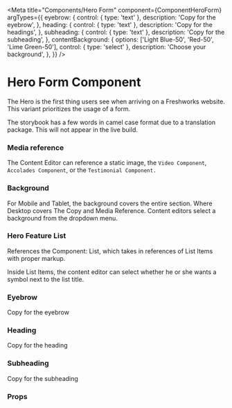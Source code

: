 

<Meta
  title="Components/Hero Form"
  component={ComponentHeroForm}
  argTypes={{
    eyebrow: {
      control: { type: 'text' },
      description: 'Copy for the eyebrow',
    },
    heading: {
      control: { type: 'text' },
      description: 'Copy for the headings',
    },
    subheading: {
      control: { type: 'text' },
      description: 'Copy for the subheading',
    },
    contentBackground: {
      options: ['Light Blue-50', 'Red-50', 'Lime Green-50'],
      control: { type: 'select' },
      description: 'Choose your background',
    },
  }}
/>

# Hero Form Component

The Hero is the first thing users see when arriving on a Freshworks website. This variant prioritizes the usage of a
form.

The storybook has a few words in camel case format due to a translation package. This will not appear in the live build.

### Media reference

The Content Editor can reference a static image, the `Video Component`, `Accolades Component`, or the
`Testimonial Component.`

### Background

For Mobile and Tablet, the background covers the entire section. Where Desktop covers The Copy and Media Reference.
Content editors select a background from the dropdown menu.

### Hero Feature List

References the Component: List, which takes in references of List Items with proper markup.

Inside List Items, the content editor can select whether he or she wants a symbol next to the list title.

### Eyebrow

Copy for the eyebrow

### Heading

Copy for the heading

### Subheading

Copy for the subheading

<Canvas>
  <Story name="Hero Form" story={stories.componentHeroForm} />
</Canvas>

### Props

<ArgsTable story="Hero Form" />
